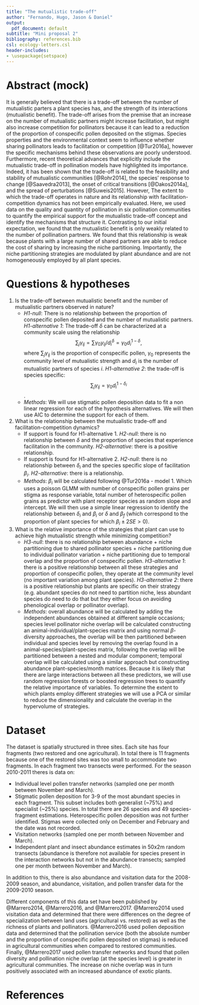 ```yaml
---
title: "The mutualistic trade-off"
author: "Fernando, Hugo, Jason & Daniel"
output:
  pdf_document: default
subtitle: "Mini proposal 2"
bibliography: references.bib
csl: ecology-letters.csl
header-includes:
- \usepackage{setspace}
---
```


\onehalfspacing

# Abstract (mock)

It is generally believed that there is a trade-off between the number of mutualistic parters a plant species has, and the strength of its interactions (mutualistic benefit).
The trade-off arises from the premise that an increase on the number of mutualistic partners might increase facilitation, but might also increase competition for pollinators because it can lead to a reduction of the proportion of conspecific pollen deposited on the stigmas.
Species properties and the environmental context seem to influence whether sharing pollinators leads to facilitation or competition [@Tur2016a], however the specific mechanisms behind these observations are poorly understood.
Furthermore, recent theoretical advances that explicitly include the mutualistic trade-off in pollination models have highlighted its importance.
Indeed, it has been shown that the trade-off is related to the feasibility and stability of mutualistic communities [@Rohr2014], the species' response to change [@Saavedra2013], the onset of critical transitions [@Dakos2014a], and the spread of perturbations [@Suweis2015].
However, The extent to which the trade-off operates in nature and its relationship with facilitation-competition dynamics has not been empirically evaluated.
Here, we used data on the quality and quantity of pollination in six pollination communities to quantify the empirical support for the mutualistic trade-off concept and identify the mechanisms that structure it.
Contrasting to our initial expectation, we found that the mutualistic benefit is only weakly related to the number of pollination partners.
We found that this relationship is weak because plants with a large number of shared partners are able to reduce the cost of sharing by increasing the niche partitioning.
Importantly, the niche partitioning strategies are modulated by plant abundance and are not homogeneously employed by all plant species.

# Questions & hypotheses

1. Is the trade-off between mutualistic benefit and the number of mutualistic partners observed in nature?
    * _H1-null_: There is no relationship between the proportion of conspecific pollen deposited and the number of mutualistic partners. _H1-alternative 1_: The trade-off $\delta$ can be characterized at a community scale using the relationship $$\sum_j{\gamma_{ij}} = \sum{\gamma_0 y_{ij} / d_i^\delta} = \gamma_0 d_i^{1-\delta},$$ where $\sum_j{\gamma_{ij}}$ is the proportion of conspecific pollen, $\gamma_0$ represents the community level of mutualistic strength and $d_i$ is the number of mutualistic partners of species $i$. _H1-alternative 2_: the trade-off is species specific: $$\sum_j{\gamma_{ij}} = \gamma_0 d_i^{1-\delta_i}$$.
    * _Methods_: We will use stigmatic pollen deposition data to fit a non linear regression for each of the hypothesis alternatives. We will then use AIC to determine the support for each of them.
2. What is the relationship between the mutualistic trade-off and facilitation-competition dynamics?
    * If support is found for H1-alternative 1. _H2-null_: there is no relationship between $\delta$  and the proportion of species that experience facilitation in the community. _H2-alternative_: there is a positive relationship.
    * If support is found for H1-alternative 2. _H2-null_: there is no relationship between $\delta_i$ and the species specific slope of facilitation $\beta_i$. _H2-alternative_: there is a relationship.
    * _Methods_: $\beta_i$ will be calculated following @Tur2016a - model 1. Which uses a poisson GLMM with number of conspecific pollen grains per stigma as response variable, total number of heterospecific pollen grains as predictor with plant receptor species as random slope and intercept. We will then use a simple linear regression to identify the relationship between $\delta_i$ and $\beta_i$ or $\delta$ and $\beta_f$ (which correspond to the proportion of plant species for which $\beta_i \pm 2SE > 0$).
3. What is the relative importance of the strategies that plant can use to achieve high mutualistic strength while minimizing competition?
    * _H3-null_: there is no relationship between abundance + niche partitioning due to shared pollinator species + niche partitioning due to individual pollinator variation + niche partitioning due to temporal overlap and the proportion of conspecific pollen. _H3-alternative 1_: there is a positive relationship between all these strategies and proportion of conspecific pollen, they operate at the community level (no important variation among plant species). _H3-alternative 2_: there is a positive relationship but plants are specific on their strategy (e.g. abundant species do not need to partition niche, less abundant species do need to do that but they either focus on avoiding phenological overlap or pollinator overlap).
    * _Methods_: overall abundance will be calculated by adding the independent abundances obtained at different sample occasions; species level pollinator niche overlap will be calculated constructing an animal-individual/plant-species matrix and using normal $\beta$-diversity approaches, the overlap will be then partitioned between individual and species level by removing the overlap found in a animal-species/plant-species matrix, following the overlap will be partitioned between a nested and modular component; temporal overlap will be calculated using a similar approach but constructing abundance plant-species/month matrices. Because it is likely that there are large interactions between all these predictors, we will use random regression forests or boosted regression trees to quantify the relative importance of variables. To determine the extent to which plants employ different strategies we will use a PCA or similar to reduce the dimensionality and calculate the overlap in the hypervolume of strategies.

# Dataset

The dataset is spatially structured in three sites. Each site has four fragments (two restored and one agricultural). In total there is 11 fragments because one of the restored sites was too small to accommodate two fragments. In each fragment two transects were performed. For the season 2010-2011 theres is data on:

* Individual level pollen transfer networks (sampled one per month between November and March).
* Stigmatic pollen deposition for 3-9 of the most abundant species in each fragment. This subset includes both generalist (~75%) and specialist (~25%) species. In total there are 26 species and 49 species-fragment estimations. Heterospecific pollen deposition was not further identified. Stigmas were collected only on December and February and the date was not recorded.
* Visitation networks (sampled one per month between November and March).
* Independent plant and insect abundance estimates in 50x2m random transects (abundance is therefore not available for species present in the interaction networks but not in the abundance transects; sampled one per month between November and March).

In addition to this, there is also abundance and visitation data for the 2008-2009 season, and abundance, visitation, and pollen transfer data for the 2009-2010 season.

Different components of this data set have been published by @Marrero2014, @Marrero2016, and @Marrero2017. @Marrero2014 used visitation data and determined that there were differences on the degree of specialization between land uses (agricultural vs. restored) as well as the richness of plants and pollinators. @Marrero2016 used pollen deposition data and determined that the pollination service (both the absolute number and the proportion of conspecific pollen deposited on stigmas) is reduced in agricultural communities when compared to restored communities. Finally, @Marrero2017 used pollen transfer networks and found that pollen diversity and pollination niche overlap (at the species level) is greater in agricultural communities. The increase on niche overlap was in turn positively associated with an increased abundance of exotic plants.

# References
